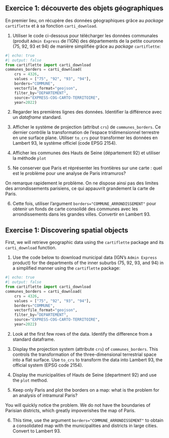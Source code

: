 ::: {.content-visible when-profile="fr"}

:::: {.exercise}
## Exercice 1: découverte des objets géographiques

En premier lieu, on récupère des données géographiques grâce
au _package_ `cartiflette` et à sa fonction `carti_download`.

1. Utiliser
le code ci-dessous pour
télécharger les données communales (produit `Admin Express` de l'IGN)
des départements de la petite couronne (75, 92, 93 et 94)
de manière simplifiée grâce au _package_
`cartiflette`:

```python
#| echo: true
#| output: false
from cartiflette import carti_download
communes_borders = carti_download(
    crs = 4326,
    values = ["75", "92", "93", "94"],
    borders="COMMUNE",
    vectorfile_format="geojson",
    filter_by="DEPARTEMENT",
    source="EXPRESS-COG-CARTO-TERRITOIRE",
    year=2022)
```

2. Regarder les premières lignes des données. Identifier la différence avec
un _dataframe_ standard. 

3. Afficher le système de projection (attribut `crs`) de `communes_borders`. Ce dernier contrôle la
transformation de l'espace tridimensionnel terrestre en une surface plane.
Utiliser `to_crs` pour transformer les données en Lambert 93, le 
système officiel (code EPSG 2154). 

4. Afficher les communes des Hauts de Seine (département 92) et utiliser la méthode
`plot`

5. Ne conserver que Paris et réprésenter les frontières sur une carte : quel est le problème pour
une analyse de Paris intramuros?

On remarque rapidement le problème. 
On ne dispose ainsi pas des limites des arrondissements parisiens, ce
qui appauvrit grandement la carte de Paris. 

6. Cette fois, utiliser l'argument `borders="COMMUNE_ARRONDISSEMENT"` pour obtenir
un fonds de carte consolidé des communes avec les arrondissements dans les grandes villes. 
Convertir en Lambert 93. 

::::

:::

::: {.content-visible when-profile="en"}

:::: {.exercise}
## Exercise 1: Discovering spatial objects

First, we will retrieve geographic data using the `cartiflette` package and its `carti_download` function.

1. Use the code below to download municipal data (IGN's `Admin Express` product) for the departments of the inner suburbs (75, 92, 93, and 94) in a simplified manner using the `cartiflette` package:

```python
#| echo: true
#| output: false
from cartiflette import carti_download
communes_borders = carti_download(
    crs = 4326,
    values = ["75", "92", "93", "94"],
    borders="COMMUNE",
    vectorfile_format="geojson",
    filter_by="DEPARTEMENT",
    source="EXPRESS-COG-CARTO-TERRITOIRE",
    year=2022)
```

2. Look at the first few rows of the data. Identify the difference from a standard dataframe.

3. Display the projection system (attribute `crs`) of `communes_borders`. This controls the transformation of the three-dimensional terrestrial space into a flat surface. Use `to_crs` to transform the data into Lambert 93, the official system (EPSG code 2154).

4. Display the municipalities of Hauts de Seine (department 92) and use the `plot` method.

5. Keep only Paris and plot the borders on a map: what is the problem for an analysis of intramural Paris?

You will quickly notice the problem. We do not have the boundaries of Parisian districts, which greatly impoverishes the map of Paris.

6. This time, use the argument `borders="COMMUNE_ARRONDISSEMENT"` to obtain a consolidated map with the municipalities and districts in large cities. Convert to Lambert 93.

::::

:::
